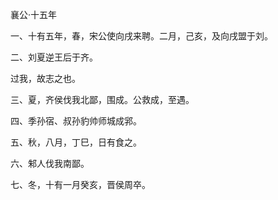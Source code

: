 

襄公·十五年

一、十有五年，春，宋公使向戌来聘。二月，己亥，及向戌盟于刘。

二、刘夏逆王后于齐。

过我，故志之也。

三、夏，齐侯伐我北鄙，围成。公救成，至遇。

四、季孙宿、叔孙豹帅师城成郛。

五、秋，八月，丁巳，日有食之。

六、邾人伐我南鄙。

七、冬，十有一月癸亥，晋侯周卒。

